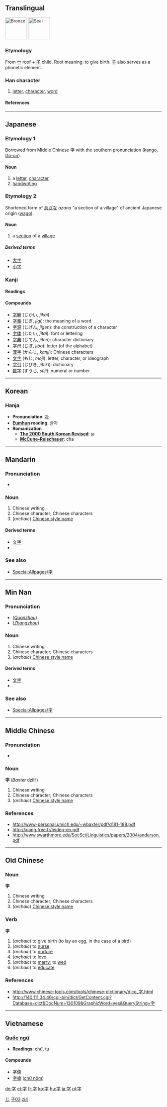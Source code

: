 {{zh-hanzi|{{zh-lookup|字}}}}
==Translingual==
{{Han stroke|[[Image:字-bw.png|280px]]}}
[[Image:字-bronze.svg|thumb|70px|[[w:bronze script|Bronze]]]]
[[Image:字-seal.svg|thumb|70px|[[w:seal script|Seal]]]]
===Etymology===
From [[宀]] roof + [[子]] child.  Root meaning: to give birth.  [[子]] also serves as a phonetic element.

===Han character===
{{Han char|rad=子|rn=39|as=03|sn=6|four=3040<sub>7</sub>|canj=十弓木 (JND)}}
# [[letter]], [[character]], [[word]]

====References====
{{Han ref|kx=0277.180|dkj=06942|dj=0545.070|hdz=21010.020|uh=5B57|ud=23383|bh=A672|bd=42610}}
----
==Japanese==

===Etymology 1===
Borrowed from Middle Chinese 字 with the southern pronunciation ([[kango]], [[Go-on]]).
====Noun====
{{ja-noun|k|hira=じ|rom=ji|hidx=し'}}
# a [[letter]], [[character]]
# [[handwriting]]

===Etymology 2===
Shortened form of [[あざな]] ''azana'' "a section of a village" of ancient Japanese origin ([[wago]]).
====Noun====
{{ja-noun|k|hira=あざ|rom=aza|hidx=あざ}}
# a [[section]] of a [[village]]
=====Derived terms=====
*[[大字]]
*[[小字]]

===Kanji===
{{ja-kanji|grade=1|rs=子03}}
====Readings====
{{ja-readings|on=[[じ]] (''ji'')|kun=[[あざ]] (''aza''), [[うむ]] (''umu''), [[ます]] (''masu'')}}

====Compounds====
*[[字解]] (じかい, ''jikai'') 
*[[字義]] (じぎ, ''jigi''): the meaning of a word
*[[字源]] (じげん, ''jigen''): the construction of a character
*[[字体]] (じたい, ''jitai''): font or lettering
*[[字典]] (じてん, ''jiten''): character dictionary
*[[字母]] (じぼ, ''jibo''): letter (of the alphabet)
*[[漢字]] (かんじ, ''kanji''): Chinese characters
*[[文字]] (もじ, ''moji''): letter, character, or ideograph
*[[字引]] (じびき, ''jibiki''): dictionary
*[[数字]] (すうじ, ''sūji''): numeral or number



[[Category:1000_Japanese_basic_words|じ]]
----
==Korean==
===Hanja===

* '''Pronunciation''': [[자]]
* '''[[Eumhun]] reading''': 글자
* '''Romanization'''
** '''[[The 2000 South Korean Revised Romanization|The 2000 South Korean Revised]]''': ja
** '''[[McCune-Reischauer]]''': cha


----
==Mandarin==
===Pronunciation===
*{{IPA|[ tsɨ˥˩ ]}}

===Noun===
{{cmn-noun|ts|pin=zì|pint=zi4|rs=子03}}
# Chinese writing
# Chinese character; Chinese characters
# (''archaic'') [[w:Chinese style name|Chinese style name]]

====Derived terms====
*[[文字]]
*{{zh-ts|[[漢字]]|[[汉字]]}}

===See also===
*[[Special:Allpages/字]]

[[Category:zh-tw:Beginning Mandarin|子03{{PAGENAME}}]]
[[Category:zh-cn:Beginning Mandarin|zi4]]
----
==Min Nan==
===Pronunciation===
*(''[[w:Quanzhou|Quanzhou]]'') {{IPA|[ li˧˧ ]}}
*(''[[w:Zhangzhou|Zhangzhou]]'') {{IPA|[ ʑi˧˧ ]}}

===Noun===
{{nan-noun|ts|poj=[[jī]] or [[lī]]|pojt=ji7|rs=子03}}
# Chinese writing
# Chinese character; Chinese characters
# (''archaic'') [[w:Chinese style name|Chinese style name]]

====Derived terms====
*[[文字]]
*{{zh-ts|[[漢字]]|[[汉字]]}}

===See also===
*[[Special:Allpages/字]]
----
==Middle Chinese==
===Pronunciation===
*{{IPA|[ dzi ]}}

===Noun===
'''字''' (''Baxter'' dziH)

# Chinese writing
# Chinese character; Chinese characters
# (''archaic'') [[w:Chinese style name|Chinese style name]]

===References===
*http://www-personal.umich.edu/~wbaxter/pdf/d181-188.pdf
*http://xiang.free.fr/leiden-en.pdf
*http://www.swarthmore.edu/SocSci/Linguistics/papers/2004/anderson.pdf
----
==Old Chinese==
===Noun===
'''字'''

# Chinese writing
# Chinese character; Chinese characters
# (''archaic'') [[w:Chinese style name|Chinese style name]]

===Verb===
'''字'''

# (''archaic'') to give birth (to lay an egg, in the case of a bird)
# (''archaic'') to [[nurse]]
# (''archaic'') to [[nurture]]
# (''archaic'') to [[love]]
# (''archaic'') to [[marry]]; to [[wed]]
# (''archaic'') to [[educate]]

===References===
*http://www.chinese-tools.com/tools/chinese-dictionary/dico_字.html
*http://140.111.34.46/cgi-bin/dict/GetContent.cgi?Database=dict&DocNum=130109&GraphicWord=yes&QueryString=字
----
== Vietnamese==
=== [[Quốc ngữ]] ===

* '''Readings''': [[chữ]], [[tự]]

====Compounds====
*[[字儒]]
*[[字喃]] ([[chữ nôm]])

[[de:字]]
[[et:字]]
[[fr:字]]
[[ko:字]]
[[hu:字]]
[[ja:字]]
[[pl:字]]